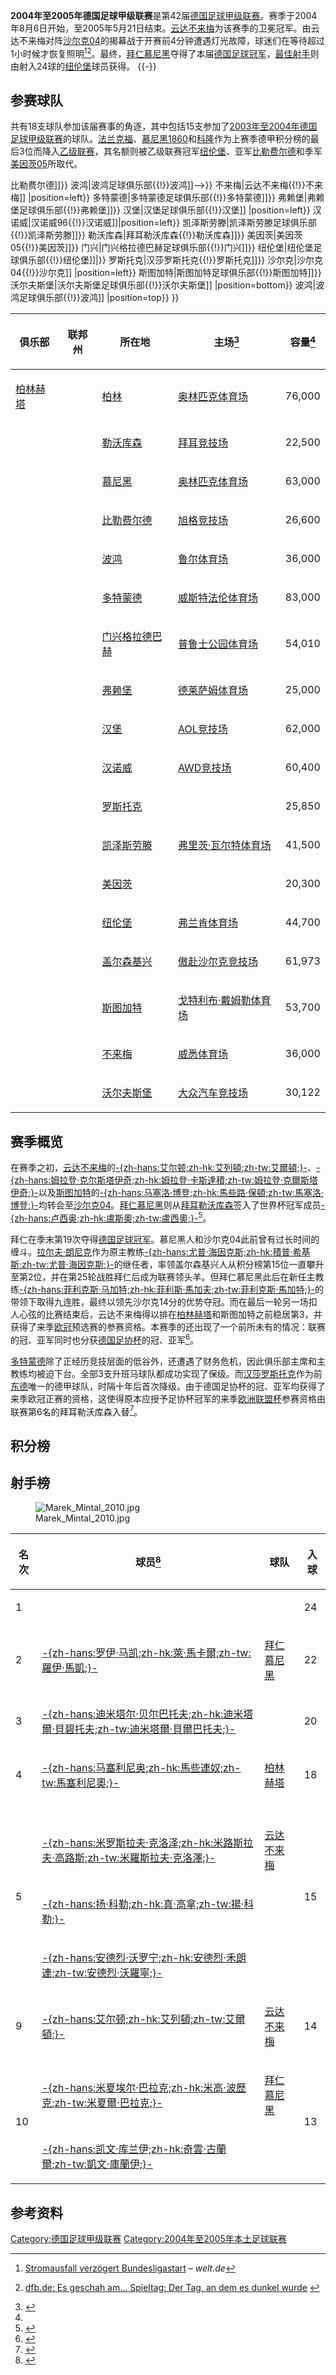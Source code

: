 {{noteTA
|G1=足球
|G2=德甲
|G3=uefa
}}
{{Infobox football league season
| competition                = [[德国足球甲级联赛|德国足球甲级联赛]]
<!-- 注释出：| image                      = Bundesliga-Logo quer.png -->
| season                     = 2004–05
| winners                    = [[拜仁慕尼黑|拜仁慕尼黑]]<small>（第 18 次夺冠）</small>
| relegated                  = [[波鸿足球俱乐部|波鸿]]、[[汉莎罗斯托克|汉莎罗斯托克]]、[[弗赖堡足球俱乐部|弗赖堡]]
| continentalcup1            = [[2005–06年欧洲冠军联赛|欧洲冠军联赛]]
| continentalcup1 qualifiers = [[拜仁慕尼黑|拜仁慕尼黑]]、[[沙尔克04|沙尔克04]]、<br>[[云达不来梅|云达不来梅]]
| continentalcup2            = [[2005–06年歐洲足協盃|欧洲联盟杯]]
| continentalcup2 qualifiers = [[柏林赫塔|柏林赫塔]]、[[斯图加特足球俱乐部|斯图加特]]、<br>[[拜耳勒沃库森|拜耳勒沃库森]]、[[美因茨05|美因茨05]]
| continentalcup3            = [[2005年国际托托杯|国际托托杯]]
| continentalcup3 qualifiers = [[多特蒙德足球俱乐部|多特蒙德]]、[[汉堡足球俱乐部|汉堡]]、[[沃尔夫斯堡足球俱乐部|沃尔夫斯堡]]
| league topscorer           = {{link-de|马雷克·明塔尔|Marek Mintál}}<small>（24球）</small>
| biggest home win           = [[柏林赫塔|柏林赫塔]] 6–0 [[门兴格拉德巴赫足球俱乐部|-{zh-hans:格拉德巴赫;zh-hk:慕遜加柏;zh-hant:格拉德巴赫}-]]
| biggest away win           = [[汉莎罗斯托克|汉莎罗斯托克]] 0–6 [[汉堡足球俱乐部|汉堡]]<br>[[弗赖堡足球俱乐部|弗赖堡]] 0–6 [[云达不来梅|云达不来梅]]
| highest scoring            = [[拜仁慕尼黑|拜仁慕尼黑]] 6–3 [[纽伦堡足球俱乐部|纽伦堡]]
| matches                    = 306
| total goals                = 890
| attendance                 = 11702120
| prevseason                 = [[2003年至2004年德国足球甲级联赛|2003–04]]
| nextseason                 = [[2005年至2006年德国足球甲级联赛|2005–06]]
}}
'''2004年至2005年德国足球甲级联赛'''是第42届[[德国足球甲级联赛|德国足球甲级联赛]]。赛季于2004年8月6日开始，至2005年5月21日结束。[[云达不来梅|云达不来梅]]为该赛季的卫冕冠军。由云达不来梅对阵[[沙尔克04|沙尔克04]]的揭幕战于开赛前4分钟遭遇灯光故障，球迷们在等待超过1小时候才恢复照明<ref>{{de}}[http://www.welt.de/sport/article332902/Stromausfall_verzoegert_Bundesliga_Start_um_65_Minuten.html Stromausfall verzögert Bundesligastart] – ''welt.de''</ref><ref>{{de}}[http://www.dfb.de/index.php?id=500014&tx_dfbnews_pi1%5bshowUid%5d=28614&tx_dfbnews_pi4%5bcat%5d=71 dfb.de: Es geschah am... Spieltag: Der Tag, an dem es dunkel wurde] {{Wayback|url=http://www.dfb.de/index.php?id=500014&tx_dfbnews_pi1%5bshowUid%5d=28614&tx_dfbnews_pi4%5bcat%5d=71 |date=20120328002119 }}</ref>。最终，[[拜仁慕尼黑|拜仁慕尼黑]]夺得了本届[[德国足球冠军|德国足球冠军]]，[[德国足球甲级联赛最佳射手|最佳射手]]则由射入24球的[[纽伦堡足球俱乐部|纽伦堡]]球员{{link-de|马雷克·明塔尔|Marek Mintál}}获得。
{{TOC left}}
{{-}}

== 参赛球队 ==
共有18支球队参加该届赛事的角逐，其中包括15支参加了[[2003年至2004年德国足球甲级联赛|2003年至2004年德国足球甲级联赛]]的球队。[[法兰克福足球俱乐部|法兰克福]]、[[慕尼黑1860|慕尼黑1860]]和[[科隆足球俱乐部|科隆]]作为上赛季德甲积分榜的最后3位而降入[[德国足球乙级联赛|乙级联赛]]，其名额则被乙级联赛冠军[[纽伦堡足球俱乐部|纽伦堡]]、亚军[[比勒费尔德足球俱乐部|比勒费尔德]]和季军[[美因茨05|美因茨05]]所取代。

{{Location map+ |Germany |width=400 |float=right |caption=2004-05赛季德甲联赛球队分布图 |places=
{{Location map~ |Germany |lat=52.511274|long=13.242632|label=[[柏林赫塔|柏林赫塔]] |position=left}}
{{Location map~ |Germany |lat=52.022833|long=8.522395 |label=[[比勒费尔德足球俱乐部{{!}}比勒费尔德|比勒费尔德足球俱乐部{{!}}比勒费尔德]]}}
{{Location map~ |Germany |lat=51.482987|long=7.211397 |label=<!--[[波鸿足球俱乐部{{!}}波鸿|波鸿足球俱乐部{{!}}波鸿]]-->}}
{{Location map~ |Germany |lat=53.065337|long=8.836722 |label=[[云达不来梅{{!}}不来梅|云达不来梅{{!}}不来梅]] |position=left}}
{{Location map~ |Germany |lat=51.512139|long=7.463394 |label=[[多特蒙德足球俱乐部{{!}}多特蒙德|多特蒙德足球俱乐部{{!}}多特蒙德]]}}
{{Location map~ |Germany |lat=47.988945|long=7.892947 |label=[[弗赖堡足球俱乐部{{!}}弗赖堡|弗赖堡足球俱乐部{{!}}弗赖堡]]}}
{{Location map~ |Germany |lat=53.587095|long=9.898711 |label=[[汉堡足球俱乐部{{!}}汉堡|汉堡足球俱乐部{{!}}汉堡]] |position=left}}
{{Location map~ |Germany |lat=52.360771|long=9.730700 |label=[[汉诺威96{{!}}汉诺威|汉诺威96{{!}}汉诺威]]|position=left}}
{{Location map~ |Germany |lat=49.434705|long=7.776408 |label=[[凯泽斯劳滕足球俱乐部{{!}}凯泽斯劳滕|凯泽斯劳滕足球俱乐部{{!}}凯泽斯劳滕]]}}
{{Location map~ |Germany |lat=51.037708|long=7.002651 |label=[[拜耳勒沃库森{{!}}勒沃库森|拜耳勒沃库森{{!}}勒沃库森]]}}
{{Location map~ |Germany |lat=50.000833|long=8.245556 |label=[[美因茨05{{!}}美因茨|美因茨05{{!}}美因茨]]}}
{{Location map~ |Germany |lat=51.208908|long=6.439549 |label=[[门兴格拉德巴赫足球俱乐部{{!}}门兴|门兴格拉德巴赫足球俱乐部{{!}}门兴]]}}
{{Location map~ |Germany |lat=48.173086|long=11.545509|label=[[拜仁慕尼黑|拜仁慕尼黑]]|position=top}}
{{Location map~ |Germany |lat=49.426230|long=11.125740|label=[[纽伦堡足球俱乐部{{!}}纽伦堡|纽伦堡足球俱乐部{{!}}纽伦堡]]|}}
{{Location map~ |Germany |lat=54.084953|long=12.095144|label=[[汉莎罗斯托克{{!}}罗斯托克|汉莎罗斯托克{{!}}罗斯托克]]}}
{{Location map~ |Germany |lat=51.559146|long=7.067248 |label=[[沙尔克04{{!}}沙尔克|沙尔克04{{!}}沙尔克]] |position=left}}
{{Location map~ |Germany |lat=48.792295|long=9.232141 |label=[[斯图加特足球俱乐部{{!}}斯图加特|斯图加特足球俱乐部{{!}}斯图加特]]}}
{{Location map~ |Germany |lat=52.425243|long=10.799942|label=[[沃尔夫斯堡足球俱乐部{{!}}沃尔夫斯堡|沃尔夫斯堡足球俱乐部{{!}}沃尔夫斯堡]] |position=bottom}}
<!--DISPLAY FIX FOR BOCHUM-->
{{Location map~ |Germany |mark=TransparentPlaceholder.png |lat=51.559146|long=7.067248 |label=<br />    [[波鸿足球俱乐部{{!}}波鸿|波鸿足球俱乐部{{!}}波鸿]] |position=top}}
}}
{| class="wikitable sortable"
|-
! 俱乐部
! 联邦州
! 所在地
! 主场<ref name="Vereinslexikon">{{de}}{{cite book|last=Grüne|first=Hardy|title=Enzyklopädie des deutschen Ligafußballs, Band 7: Vereinslexikon|publisher=AGON Sportverlag|location=Kassel|year=2001|isbn=3-89784-147-9}}</ref>
! 容量<ref name="Vereinslexikon" />
|-
| [[柏林赫塔|柏林赫塔]]
| {{flag|Berlin}}
| [[柏林|柏林]]
| [[柏林奥林匹克体育场|奥林匹克体育场]]
| 76,000
|-
| {{sort|Bayer|[[拜耳勒沃库森|拜耳勒沃库森]]}}
| {{flag|North Rhine-Westphalia}}
| [[勒沃库森|勒沃库森]]
| [[拜耳竞技场|拜耳竞技场]]
| 22,500
|-
| {{sort|Bayern|[[拜仁慕尼黑|拜仁慕尼黑]]}}
| {{flag|Bavaria}}
| [[慕尼黑|慕尼黑]]
| [[慕尼黑奥林匹克体育场|奥林匹克体育场]]
| 63,000
|-
| {{sort|Bielefeld|[[比勒费尔德足球俱乐部|比勒费尔德]]}}
| {{flag|North Rhine-Westphalia}}
| [[比勒费尔德|比勒费尔德]]
| [[旭格竞技场|旭格竞技场]]
| 26,600
|-
| {{sort|Bochum|[[波鸿足球俱乐部|波鸿]]}}
| {{flag|North Rhine-Westphalia}}
| [[波鸿|波鸿]]
| [[鲁尔球场|鲁尔体育场]]
| 36,000
|-
| {{sort|Borussia Dortmund|[[多特蒙德足球俱乐部|多特蒙德]]}}
| {{flag|North Rhine-Westphalia}}
| [[多特蒙德|多特蒙德]]
| [[威斯特法伦球场|威斯特法伦体育场]]
| 83,000
|-
| {{sort|Borussia Mönchengladbach|[[门兴格拉德巴赫足球俱乐部|门兴格拉德巴赫]]}}
| {{flag|North Rhine-Westphalia}}
| [[门兴格拉德巴赫|门兴格拉德巴赫]]
| [[普鲁士公园体育场|普鲁士公园体育场]]
| 54,010
|-
| {{sort|Freiburg|[[弗赖堡足球俱乐部|弗赖堡]]}}
| {{flag|Baden-Württemberg}}
| [[弗赖堡|弗赖堡]]
| [[黑森林体育场|德莱萨姆体育场]]
| 25,000
|-
| {{sort|Hamburg|[[汉堡足球俱乐部|汉堡]]}}
| {{flag|Hamburg}}
| [[汉堡|汉堡]]
| [[AOL竞技场|AOL竞技场]]
| 62,000
|-
| {{sort|Hannover|[[汉诺威96|汉诺威96]]}}
| {{flag|Lower Saxony}}
| [[汉诺威|汉诺威]]
| [[AWD竞技场|AWD竞技场]]
| 60,400
|-
| {{sort|Hansa Rostock|[[汉莎罗斯托克|汉莎罗斯托克]]}}
| {{flag|Mecklenburg-Vorpommern}}
| [[罗斯托克|罗斯托克]]
| {{link-de|DKB竞技场|DKB-Arena|波罗的海体育场}}
| 25,850
|-
| {{sort|Kaiserslautern|[[凯泽斯劳滕足球俱乐部|凯泽斯劳滕]]}}
| {{flag|Rhineland-Palatinate}}
| [[凯泽斯劳滕|凯泽斯劳滕]]
| [[弗里茨·瓦尔特体育场|弗里茨·瓦尔特体育场]]
| 41,500
|-
| {{sort|Mainz|[[美因茨05|美因茨05]]}}
| {{flag|Rhineland-Palatinate}}
| [[美因茨|美因茨]]
| {{link-de|布鲁赫路体育场|Stadion am Bruchweg}}
| 20,300
|-
| {{sort|Nurnberg|[[纽伦堡足球俱乐部|纽伦堡]]}}
| {{flag|Bavaria}}
| [[纽伦堡|纽伦堡]]
| [[根德体育场|弗兰肯体育场]]
| 44,700
|-
| {{sort|Schalke|[[沙尔克04|沙尔克04]]}}
| {{flag|North Rhine-Westphalia}}
| [[盖尔森基兴|盖尔森基兴]]
| [[傲赴沙尔克竞技场|傲赴沙尔克竞技场]]
| 61,973
|-
| {{sort|Stuttgart|[[斯图加特足球俱乐部|斯图加特]]}}
|{{flag|Baden-Württemberg}}
| [[斯图加特|斯图加特]]
| [[内卡体育场|戈特利布·戴姆勒体育场]]
| 53,700
|-
| {{sort|Werder Bremen|[[云达不来梅|云达不来梅]]}}
| {{flag|Bremen|name=Bremen (state)}}
| [[不来梅|不来梅]]
| [[威悉体育场|威悉体育场]]
| 36,000
|-
| {{sort|Wolfsburg|[[沃尔夫斯堡足球俱乐部|沃尔夫斯堡]]}}
| {{flag|Lower Saxony}}
| [[沃尔夫斯堡|沃尔夫斯堡]]
| [[大众汽车竞技场|大众汽车竞技场]]
| 30,122
|}

==赛季概览==
在赛季之初，[[云达不来梅|云达不来梅]]的[[艾尔顿·贡萨尔维斯·达席尔瓦|-{zh-hans:艾尔顿;zh-hk:艾列頓;zh-tw:艾爾頓;}-]]、[[姆拉登·克尔斯塔伊奇|-{zh-hans:姆拉登·克尔斯塔伊奇;zh-hk:姆拉登·卡斯達積;zh-tw:姆拉登·克爾斯塔伊奇;}-]]以及[[斯图加特足球俱乐部|斯图加特]]的[[马塞洛·博登|-{zh-hans:马塞洛·博登;zh-hk:馬些路·保頓;zh-tw:馬塞洛·博登;}-]]均转会至[[沙尔克04|沙尔克04]]。[[拜仁慕尼黑|拜仁慕尼黑]]则从[[拜耳勒沃库森|拜耳勒沃库森]]签入了世界杯冠军成员[[盧斯奧|-{zh-hans:卢西奥;zh-hk:盧斯奧;zh-tw:盧西奧;}-]]<ref>{{zh}}{{cite web|url=http://www.chinanews.com/news/2004year/2004-05-26/26/440970.shtml|title=德甲豪门迎来世界级后卫 卢西奥将加盟拜仁|publisher=中国新闻网|date=2004-05-26|accessdate=2014-10-24|archive-date=2014-10-24|archive-url=https://web.archive.org/web/20141024100148/http://www.chinanews.com/news/2004year/2004-05-26/26/440970.shtml|dead-url=no}}</ref>。

拜仁在季末第19次夺得[[德国足球冠军|德国足球冠军]]。慕尼黑人和沙尔克04此前曾有过长时间的缠斗。[[拉尔夫·朗尼克|拉尔夫·朗尼克]]作为原主教练[[積普·希基斯|-{zh-hans:尤普·海因克斯;zh-hk:積普·希基斯;zh-tw:尤普·海因克斯;}-]]的继任者，率领盖尔森基兴人从积分榜第15位一直攀升至第2位，并在第25轮战胜拜仁后成为联赛领头羊。但拜仁慕尼黑此后在新任主教练[[菲利斯·馬加夫|-{zh-hans:菲利克斯·马加特;zh-hk:菲利斯·馬加夫;zh-tw:菲利克斯·馬加特;}-]]的带领下取得九连胜，最终以领先沙尔克14分的优势夺冠。而在最后一轮另一场扣人心弦的比赛结束后，云达不来梅得以排在[[柏林赫塔|柏林赫塔]]和斯图加特之前稳居第3，并获得了来季[[欧冠|欧冠]]预选赛的参赛资格。本赛季的还出现了一个前所未有的情况：联赛的冠、亚军同时也分获[[德国足协杯|德国足协杯]]的冠、亚军<ref>{{de}}{{cite book | last = Schulze-Marmeling | first = Dietrich | title = Die Bayern. Die Geschichte des deutschen Rekordmeisters | publisher = Die Werkstatt | year = 2003 | isbn = 3-89533-426-X|page=307-345}}</ref>。

[[多特蒙德足球俱乐部|多特蒙德]]除了正经历竞技层面的低谷外，还遭遇了财务危机，因此俱乐部主席{{link-de|盖德·尼鲍姆|Gerd Niebaum}}和主教练{{link-de|米夏埃尔·迈尔|Michael Meier (Fußballfunktionär)}}均被迫下台。全部3支升班马球队都成功实现了保级。而[[汉莎罗斯托克|汉莎罗斯托克]]作为前[[东德|东德]]唯一的德甲球队，时隔十年后首次降级。由于德国足协杯的冠、亚军均获得了来季欧冠正赛的资格，这使得原本应授予足协杯冠军的来季[[欧洲联盟杯|欧洲联盟杯]]参赛资格由联赛第6名的拜耳勒沃库森入替<ref name="kicker">{{de}}{{cite web|url=http://www.kicker.de/news/fussball/bundesliga/bl50/573000/artikel_nach-dem-stromausfall_muenchen-strahlt-mintal-knipst.html|title=Nach dem Stromausfall: München strahlt, Mintal knipst|publisher=Kicker Online|date=2012-08-03|accessdate=2014-10-24|archive-date=2015-01-03|archive-url=https://web.archive.org/web/20150103220304/http://www.kicker.de/news/fussball/bundesliga/bl50/573000/artikel_nach-dem-stromausfall_muenchen-strahlt-mintal-knipst.html|dead-url=no}}</ref>。

==积分榜==
{{Fb cl header }}
{{Fb cl team |p=1 |t=Bayern Munich    |w=24|d=5 |l=5 |gf=75|ga=33|bc=#ACE1AF|champion=y}}
{{Fb cl3 qr |rows=2 |competition=[[2005–06年欧洲冠军联赛#分組賽|2005–06年欧洲冠军联赛小组赛]]}}
{{Fb cl team |p=2 |t=Schalke 04      |w=20|d=3 |l=11|gf=56|ga=46|bc=#ACE1AF}}
{{Fb cl team |p=3 |t=Werder Bremen     |w=18|d=5 |l=11|gf=68|ga=37|bc=#D0F0C0}}
{{Fb cl3 qr |rows=1 |competition=[[2005–06年欧洲冠军联赛#外圍賽第三圈|2005–06年欧洲冠军联赛预选赛第三圈]]}}
{{Fb cl team |p=4 |t=Hertha Berlin     |w=15|d=13|l=6 |gf=59|ga=31|bc=#97DEFF}}
{{Fb cl3 qr |rows=2 |competition=[[2005–06年歐洲足協盃#第一圈|2005–06年欧洲联盟杯第一圈]]}}
{{Fb cl team |p=5 |t=Stuttgart         |w=17|d=7 |l=10|gf=54|ga=40|bc=#97DEFF}}
{{Fb cl team |p=6 |t=Leverkusen        |w=16|d=9 |l=9 |gf=65|ga=44|bc=#97DEFF}}
{{Fb cl3 qr |rows=1 |competition=[[2005–06年歐洲足協盃#第一圈|2005–06年欧洲联盟杯第一圈]]|nt=1}}
{{Fb cl team |p=7 |t=Borussia Dortmund |w=15|d=10|l=9 |gf=47|ga=44|bc=#CCCCFF}}
{{Fb cl3 qr |rows=1 |competition=[[2005年国际托托杯#第三圈|2005年国际托托杯第三圈]]}}
{{Fb cl team |p=8 |t=Hamburg           |w=16|d=3 |l=15|gf=55|ga=50|bc=#DDDDFF}}
{{Fb cl3 qr |rows=2 |competition=[[2005年国际托托杯#第二圈|2005年国际托托杯第二圈]]}}
{{Fb cl team |p=9 |t=Wolfsburg         |w=15|d=3 |l=16|gf=49|ga=51|bc=#DDDDFF}}
{{Fb cl team |p=10|t=Hannover          |w=13|d=6 |l=15|gf=34|ga=36}}
{{Fb cl team |p=11|t=Mainz             |w=12|d=7 |l=15|gf=50|ga=55|bc=#BBEBFF}}
{{Fb cl3 qr |rows=1 |competition=[[2005–06年歐洲足協盃#外圍賽第一圈|2005–06年欧洲联盟杯预选赛第一圈]]|nt=2}}
{{Fb cl team |p=12|t=Kaiserslautern    |w=12|d=6 |l=16|gf=43|ga=52}}
{{Fb cl team |p=13|t=Bielefeld         |w=11|d=7 |l=16|gf=37|ga=49}}
{{Fb cl team |p=14|t=Nuremberg         |w=10|d=8 |l=16|gf=55|ga=63}}
{{Fb cl team |p=15|t=Mönchengladbach   |w=8 |d=12|l=14|gf=35|ga=51}}
{{Fb cl team |p=16|t=Bochum            |w=9 |d=8 |l=17|gf=47|ga=68|bc=#FF8888|relegated=y}}
{{Fb cl3 qr |relegation=yes |rows=3 |competition=[[2005年至2006年德国足球乙级联赛|2005–06年乙级联赛]]}}
{{Fb cl team |p=17|t=Rostock           |w=7 |d=9 |l=18|gf=31|ga=65|bc=#FF8888|relegated=y}}
{{Fb cl team |p=18|t=Freiburg          |w=3 |d=9 |l=22|gf=30|ga=75|bc=#FF8888|relegated=y}}
{{Fb cl footer|s=[https://web.archive.org/web/20090710181646/http://www.kicker.de/news/fussball/bundesliga/spieltag/tabelle/liga/1/tabelle/1/saison/2004-05/spieltag/34 kicker.de] |nt=<sup>1</sup>因{{link-en|2004年至2005年德国足协杯|DFB Cup 2004-05|德国足协杯}}的冠军[[拜仁慕尼黑|拜仁慕尼黑]]及亚军[[沙尔克04|沙尔克04]]皆获得了[[2005–06年欧洲冠军联赛#分組賽|欧洲冠军联赛]]的参赛资格，则原属足协杯冠军的[[2005–06年歐洲足協盃#第一圈|欧洲联盟杯]]参赛席位由联赛第6名的[[拜耳勒沃库森|拜耳勒沃库森]]入替。<br /><sup>2</sup>[[欧洲足联|欧洲足联]]通过随机抽签的方式将另一个[[2005–06年歐洲足協盃#第一圈|欧洲联盟杯]]的参赛席位授予了获得公平竞赛奖之一的德甲。这一名额由获得了国内公平竞赛奖的[[美因茨05|美因茨05]]获得。|u=2008-09}}

== 射手榜 ==
[[File:Marek_Mintal_2010.jpg|thumb]]
{| class="wikitable" style="text-align:center"
|-
!名次
!球员<ref>{{de}}{{cite web|url=http://www.kicker.de/news/fussball/bundesliga/spieltag/1-bundesliga/2004-05/0/torjaeger-der-saison.html|title=1. Bundesliga Torjäger 2004/05|publisher=Kicker Online|accessdate=2014-10-24|archive-date=2015-01-03|archive-url=https://web.archive.org/web/20150103220307/http://www.kicker.de/news/fussball/bundesliga/spieltag/1-bundesliga/2004-05/0/torjaeger-der-saison.html|dead-url=no}}</ref>
!球队
!入球
|-
|1
|align="left"|{{flagicon|SVK}} {{link-de|马雷克·明塔尔|Marek Mintál}}
|align="left"|{{fb team 纽伦堡}}
|24
|-
|2
|align="left"|{{flagicon|NED}} [[罗伊·马凯|-{zh-hans:罗伊·马凯;zh-hk:萊·馬卡爾;zh-tw:羅伊·馬凱;}-]]
|align="left"|[[拜仁慕尼黑|拜仁慕尼黑]]
|22
|-
|3
|align="left"|{{flagicon|BUL}} [[迪米塔尔·贝尔巴托夫|-{zh-hans:迪米塔尔·贝尔巴托夫;zh-hk:迪米塔爾·貝碧托夫;zh-tw:迪米塔爾·貝爾巴托夫;}-]]
|align="left"|{{fb team 勒沃库森}}
|20
|-
|4
|align="left"|{{flagicon|BRA}} [[马塞利尼奥|-{zh-hans:马塞利尼奥;zh-hk:馬些連奴;zh-tw:馬塞利尼奧;}-]]
|align="left"|[[柏林赫塔|柏林赫塔]]
|18
|-
|rowspan=4|5
|align="left"|{{flagicon|ZAF}} {{link-de|德尔隆·巴克利|Delron Buckley}}
|align="left"|{{fb team Bielefeld}}
|rowspan=4|15
|-
|align="left"|{{flagicon|GER}} [[米罗斯拉夫·克洛泽|-{zh-hans:米罗斯拉夫·克洛泽;zh-hk:米路斯拉夫·高路斯;zh-tw:米羅斯拉夫·克洛澤;}-]]
|align="left"|[[云达不来梅|云达不来梅]]
|-
|align="left"|{{flagicon|CZE}} [[扬·科勒|-{zh-hans:扬·科勒;zh-hk:真·高拿;zh-tw:揚·科勒;}-]]
|align="left"|{{fb team 多特蒙德}}
|-
|align="left"|{{flagicon|UKR}} [[安德烈·沃罗宁|-{zh-hans:安德烈·沃罗宁;zh-hk:安德烈·禾朗連;zh-tw:安德烈·沃羅寧;}-]]
|align="left"|{{fb team 勒沃库森}}
|-
|9
|align="left"|{{flagicon|BRA}} [[艾尔顿·贡萨尔维斯·达席尔瓦|-{zh-hans:艾尔顿;zh-hk:艾列頓;zh-tw:艾爾頓;}-]]
|align="left"|[[云达不来梅|云达不来梅]]
|14
|-
|rowspan=2|10
|align="left"|{{flagicon|GER}} [[米夏埃尔·巴拉克|-{zh-hans:米夏埃尔·巴拉克;zh-hk:米高·波歷克;zh-tw:米夏爾·巴拉克;}-]]
|align="left"|[[拜仁慕尼黑|拜仁慕尼黑]]
|rowspan=2|13
|-
|align="left"|{{flagicon|GER}} [[凯文·库兰伊|-{zh-hans:凯文·库兰伊;zh-hk:奇雲·古蘭爾;zh-tw:凱文·庫蘭伊;}-]]
|align="left"|{{fb team 斯图加特}}
|}

==参考资料==
{{reflist}}

{{德国足球甲级联赛}}

[[Category:德国足球甲级联赛|Category:德国足球甲级联赛]]
[[Category:2004年至2005年本土足球联赛|Category:2004年至2005年本土足球联赛]]
